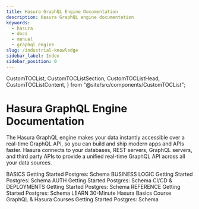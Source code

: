 ```yaml
---
title: Hasura GraphQL Engine Documentation
description: Hasura GraphQL engine documentation
keywords:
  - hasura
  - docs
  - manual
  - graphql engine
slug: /industrial-knowledge
sidebar_label: Index
sidebar_position: 0
---
```



  CustomTOCList,
  CustomTOCListSection,
  CustomTOCListHead,
  CustomTOCListContent,
} from "@site/src/components/CustomTOCList";

# Hasura GraphQL Engine Documentation

The Hasura GraphQL engine makes your data instantly accessible over a
real-time GraphQL API, so you can build and ship modern apps and APIs
faster. Hasura connects to your databases, REST servers, GraphQL
servers, and third party APIs to provide a unified real-time GraphQL API
across all your data sources.


<CustomTOCList>
  <CustomTOCListSection>
    <CustomTOCListHead>BASICS</CustomTOCListHead>
    <CustomTOCListContent>
      <Link to="/about">Getting Started</Link>
      <Link to="/about">Postgres: Schema</Link>
    </CustomTOCListContent>
  </CustomTOCListSection>
  <CustomTOCListSection>
    <CustomTOCListHead>BUSINESS LOGIC</CustomTOCListHead>
    <CustomTOCListContent>
      <Link to="/about">Getting Started</Link>
      <Link to="/about">Postgres: Schema</Link>
    </CustomTOCListContent>
  </CustomTOCListSection>
  <CustomTOCListSection>
    <CustomTOCListHead>AUTH</CustomTOCListHead>
    <CustomTOCListContent>
      <Link to="/about">Getting Started</Link>
      <Link to="/about">Postgres: Schema</Link>
    </CustomTOCListContent>
  </CustomTOCListSection>
  <CustomTOCListSection>
    <CustomTOCListHead>CI/CD & DEPLOYMENTS</CustomTOCListHead>
    <CustomTOCListContent>
      <Link to="/about">Getting Started</Link>
      <Link to="/about">Postgres: Schema</Link>
    </CustomTOCListContent>
  </CustomTOCListSection>
  <CustomTOCListSection>
    <CustomTOCListHead>REFERENCE</CustomTOCListHead>
    <CustomTOCListContent>
      <Link to="/about">Getting Started</Link>
      <Link to="/about">Postgres: Schema</Link>
    </CustomTOCListContent>
  </CustomTOCListSection>
  <CustomTOCListSection>
    <CustomTOCListHead>LEARN</CustomTOCListHead>
    <CustomTOCListContent>
      <Link to="https://hasura.io/learn/graphql/hasura/introduction/" target="_blank">30-Minute Hasura Basics Course</Link>
      <Link to="https://hasura.io/learn/" target="_blank">GraphQL & Hasura Courses</Link>
      <Link to="/about">Getting Started</Link>
      <Link to="/about">Postgres: Schema</Link>
    </CustomTOCListContent>
  </CustomTOCListSection>
</CustomTOCList>
